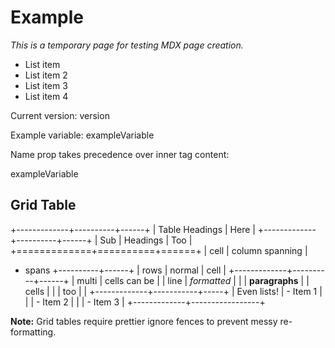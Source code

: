 

# Example

_This is a temporary page for testing MDX page creation._

- List item
- List item 2
- List item 3
- List item 4

Current version: <GlobalVariable name='version'/> version

Example variable: <GlobalVariable>exampleVariable</GlobalVariable>

Name prop takes precedence over inner tag content:

<GlobalVariable name="version">exampleVariable</GlobalVariable>

## Grid Table

<!-- prettier-ignore-start -->

+-------------+----------+------+
| Table Headings         | Here |
+-------------+----------+------+
| Sub         | Headings | Too  |
+=============+==========+======+
| cell        | column spanning |
+ spans       +----------+------+
| rows        | normal   | cell |
+-------------+----------+------+
| multi       | cells can be    |
| line        | *formatted*     |
|             | **paragraphs**  |
| cells       |                 |
| too         |                 |
+-------------+-----------+-----+
| Even lists! |  - Item 1       |
|             |  - Item 2       |
|             |  - Item 3       |
+-------------+-----------------+

<!-- prettier-ignore-end -->

**Note:** Grid tables require prettier ignore fences to prevent messy re-formatting.

<ExampleSnippet />
